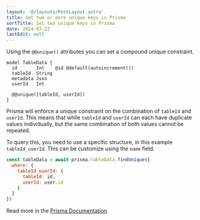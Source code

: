 ```yaml
---
layout: '@/layouts/PostLayout.astro'
title: Set two or more unique keys in Prisma
sortTitle: Set two unique keys in Prisma
date: 2024-07-22
lastEdit: null
---
```



Using the `@@unique()` attributes you can set a compound unique constraint.

```prisma
model TableData {
  id       Int    @id @default(autoincrement())
  tableId  String
  metadata Json
  userId   Int

  @@unique([tableId, userId])
}
```

Prisma will enforce a unique constraint on the combination of `tableId` and `userId`. This means that while `tableId` and `userId` can each have duplicate values individually, but the same combination of both values cannot be repeated.

To query this, you need to use a specific structure, in this example `tableId_userId`. This can be customize using the `name` field.

```javascript
const tableData = await prisma.tableData.findUnique({
  where: {
    tableId_userId: {
      tableId: id,
      userId: user.id
    }
  }
})
```

Read more in the [Prisma Documentation](https://www.prisma.io/docs/orm/prisma-client/special-fields-and-types/working-with-composite-ids-and-constraints)
